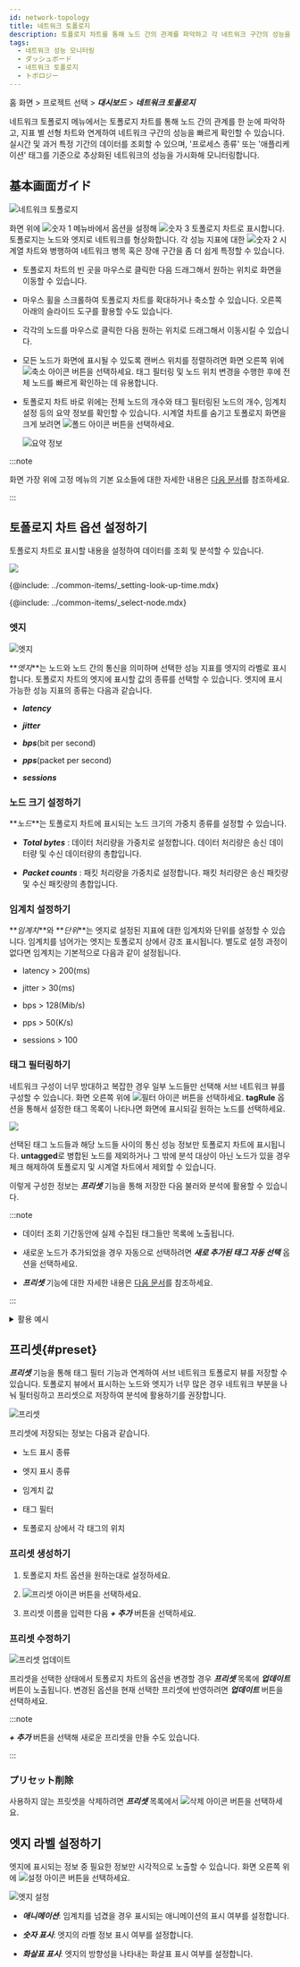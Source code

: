 ```yaml
---
id: network-topology
title: 네트워크 토폴로지
description: 토폴로지 차트를 통해 노드 간의 관계를 파악하고 각 네트워크 구간의 성능을 빠르게 확인할 수 있습니다.
tags:
  - 네트워크 성능 모니터링
  - ダッシュボード
  - 네트워크 토폴로지
  - トポロジー
---
```


홈 화면 > 프로젝트 선택 > **_대시보드_** > **_네트워크 토폴로지_**

네트워크 토폴로지 메뉴에서는 토폴로지 차트를 통해 노드 간의 관계를 한 눈에 파악하고, 지표 별 선형 차트와 연계하여 네트워크 구간의 성능을 빠르게 확인할 수 있습니다. 실시간 및 과거 특정 기간의 데이터를 조회할 수 있으며, '프로세스 종류' 또는 '애플리케이션' 태그를 기준으로 추상화된 네트워크의 성능을 가시화해 모니터링합니다.

## 基本画面ガイド

![네트워크 토폴로지](/img/npm-dashboad-network-topology.png)

화면 위에 ![숫자 1](/img/number-01.png) 메뉴바에서 옵션을 설정해 ![숫자 3](/img/number-03.png) 토폴로지 차트로 표시합니다. 토폴로지는 노드와 엣지로 네트워크를 형상화합니다. 각 성능 지표에 대한 ![숫자 2](/img/number-02.png) 시계열 차트와 병행하여 네트워크 병목 혹은 장애 구간을 좀 더 쉽게 특정할 수 있습니다.

-   토폴로지 차트의 빈 곳을 마우스로 클릭한 다음 드래그해서 원하는 위치로 화면을 이동할 수 있습니다.

-   마우스 휠을 스크롤하여 토폴로지 차트를 확대하거나 축소할 수 있습니다. 오른쪽 아래의 슬라이드 도구를 활용할 수도 있습니다.

-   각각의 노드를 마우스로 클릭한 다음 원하는 위치로 드래그해서 이동시킬 수 있습니다.

-   모든 노드가 화면에 표시될 수 있도록 캔버스 위치를 정렬하려면 화면 오른쪽 위에 ![축소 아이콘](/img/ic-fit-content.svg) 버튼을 선택하세요. 태그 필터링 및 노드 위치 변경을 수행한 후에 전체 노드를 빠르게 확인하는 데 유용합니다.

-   토폴로지 차트 바로 위에는 전체 노드의 개수와 태그 필터링된 노드의 개수, 임계치 설정 등의 요약 정보를 확인할 수 있습니다. 시계열 차트를 숨기고 토폴로지 화면을 크게 보려면 ![폴드 아이콘](/img/ic-menu-fold.svg) 버튼을 선택하세요.

    ![요약 정보](/img/npm-dashboad-network-topology-status-summary.png)

:::note

화면 가장 위에 고정 메뉴의 기본 요소들에 대한 자세한 내용은 [다음 문서](../main-ui-intro)를 참조하세요.

:::

## 토폴로지 차트 옵션 설정하기

토폴로지 차트로 표시할 내용을 설정하여 데이터를 조회 및 분석할 수 있습니다.

![](/img/npm-dashboard-topology-menubar.png)

<!-- 조회 시간 설정하기-->

{@include: ../common-items/_setting-look-up-time.mdx}

<!-- 노드 선택하기-->

{@include: ../common-items/_select-node.mdx}

### 엣지

![엣지](/img/npm-dashboard-topology-edge.png)

**_엣지_**는 노드와 노드 간의 통신을 의미하며 선택한 성능 지표를 엣지의 라벨로 표시합니다. 토폴로지 차트의 엣지에 표시할 값의 종류를 선택할 수 있습니다. 엣지에 표시 가능한 성능 지표의 종류는 다음과 같습니다.

-   **_latency_**

-   **_jitter_**

-   **_bps_**(bit per second)

-   **_pps_**(packet per second)

-   **_sessions_**

### 노드 크기 설정하기

**_노드_**는 토폴로지 차트에 표시되는 노드 크기의 가중치 종류를 설정할 수 있습니다.

-   **_Total bytes_** : 데이터 처리량을 가중치로 설정합니다. 데이터 처리량은 송신 데이터량 및 수신 데이터량의 총합입니다.

-   **_Packet counts_** : 패킷 처리량을 가중치로 설정합니다. 패킷 처리량은 송신 패킷량 및 수신 패킷량의 총합입니다.

### 임계치 설정하기

**_임계치_**와 **_단위_**는 엣지로 설정된 지표에 대한 임계치와 단위를 설정할 수 있습니다. 임계치를 넘어가는 엣지는 토폴로지 상에서 강조 표시됩니다. 별도로 설정 과정이 없다면 임계치는 기본적으로 다음과 같이 설정됩니다.

-   latency > 200(ms)

-   jitter > 30(ms)

-   bps > 128(Mib/s)

-   pps > 50(K/s)

-   sessions > 100

### 태그 필터링하기

네트워크 구성이 너무 방대하고 복잡한 경우 일부 노드들만 선택해 서브 네트워크 뷰를 구성할 수 있습니다. 화면 오른쪽 위에 ![필터 아이콘](/img/ico-filter.svg) 버튼을 선택하세요. **tagRule** 옵션을 통해서 설정한 태그 목록이 나타나면 화면에 표시되길 원하는 노드를 선택하세요.

![](/img/npm-dashboard-topology-tag-filtering.png)

선택된 태그 노드들과 해당 노드들 사이의 통신 성능 정보만 토폴로지 차트에 표시됩니다. **untagged**로 병합된 노드를 제외하거나 그 밖에 분석 대상이 아닌 노드가 있을 경우 체크 해제하여 토폴로지 및 시계열 차트에서 제외할 수 있습니다.

이렇게 구성한 정보는 **_프리셋_** 기능을 통해 저장한 다음 불러와 분석에 활용할 수 있습니다.

:::note

-   데이터 조회 기간동안에 실제 수집된 태그들만 목록에 노출됩니다.

-   새로운 노드가 추가되었을 경우 자동으로 선택하려면 **_새로 추가된 태그 자동 선택_** 옵션을 선택하세요.

-   **_프리셋_** 기능에 대한 자세한 내용은 [다음 문서](#preset)를 참조하세요.

:::

<details>
<summary>활용 예시</summary>

**전체 노드 중 일부 노드만 표시하고 싶다면 다음 과정을 수행하세요.**

1.  화면 오른쪽 위에 ![필터 아이콘](/img/ico-filter.svg) 버튼을 선택하세요.

2.  태그 목록이 나타나면 **_전체 선택_**과 **_새로 추가된 태그 자동 선택_**을 해제하세요.

3.  토폴로지 차트에 표시하길 원하는 노드를 선택하세요. 태그 이름을 검색하거나 정렬 기능(![정렬 아이콘](/img/ic-sort-up.svg))을 이용하면 원하는 노드를 쉽게 찾을 수 있습니다.

![활용 예시 1](/img/npm-dashboard-topology-tag-filtering-01.png)

**전체 노드 중에서 특정 노드를 제외시키려면 다음 과정을 수행하세요.**

1.  화면 오른쪽 위에 ![필터 아이콘](/img/ico-filter.svg) 버튼을 선택하세요.

2.  태그 목록이 나타나면 **_전체 선택_**과 **_새로 추가된 태그 자동 선택_**을 선택하세요.

3.  검색과 정렬 기능을 이용해 노드를 찾아 선택을 해제하세요.

![활용 예시 2](/img/npm-dashboard-topology-tag-filtering-02.png)

:::note

**_전체 선택_** 옵션을 선택한 다음 일부 노드의 선택을 해제하면 **_전체 선택_**은 자동으로 선택 해제됩니다.

:::

</details>

## 프리셋{#preset}

**_프리셋_** 기능을 통해 태그 필터 기능과 연계하여 서브 네트워크 토폴로지 뷰를 저장할 수 있습니다. 토폴로지 뷰에서 표시하는 노드와 엣지가 너무 많은 경우 네트워크 부분을 나눠 필터링하고 프리셋으로 저장하여 분석에 활용하기를 권장합니다.

![프리셋](/img/npm-dashboard-topology-preset.png)

프리셋에 저장되는 정보는 다음과 같습니다.

-   노드 표시 종류

-   엣지 표시 종류

-   임계치 값

-   태그 필터

-   토폴로지 상에서 각 태그의 위치

### 프리셋 생성하기

1.  토폴로지 차트 옵션을 원하는대로 설정하세요.

2.  ![프리셋 아이콘](/img/ic-history.svg) 버튼을 선택하세요.

3.  프리셋 이름을 입력한 다음 **_+ 추가_** 버튼을 선택하세요.

### 프리셋 수정하기

![프리셋 업데이트](/img/npm-dashboard-topology-preset-update.png)

프리셋을 선택한 상태에서 토폴로지 차트의 옵션을 변경할 경우 **_프리셋_** 목록에 **_업데이트_** 버튼이 노출됩니다. 변경된 옵션을 현재 선택한 프리셋에 반영하려면 **_업데이트_** 버튼을 선택하세요.

:::note

**_+ 추가_** 버튼을 선택해 새로운 프리셋을 만들 수도 있습니다.

:::

### プリセット削除

사용하지 않는 프릿셋을 삭제하려면 **_프리셋_** 목록에서 ![삭제 아이콘](/img/ico-trash.svg) 버튼을 선택하세요.

## 엣지 라벨 설정하기

엣지에 표시되는 정보 중 필요한 정보만 시각적으로 노출할 수 있습니다. 화면 오른쪽 위에 ![설정 아이콘](/img/ico-setting.svg) 버튼을 선택하세요.

![엣지 설정](/img/npm-dashboard-topology-edge-setting.png)

-   **_애니메이션_**: 임계치를 넘겼을 경우 표시되는 애니메이션의 표시 여부를 설정합니다.

-   **_숫자 표시_**: 엣지의 라벨 정보 표시 여부를 설정합니다.

-   **_화살표 표시_**: 엣지의 방향성을 나타내는 화살표 표시 여부를 설정합니다.
